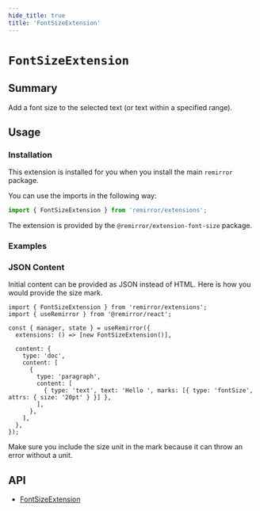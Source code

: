 ```yaml
---
hide_title: true
title: 'FontSizeExtension'
---
```



# `FontSizeExtension`

## Summary

Add a font size to the selected text (or text within a specified range).

## Usage

### Installation

This extension is installed for you when you install the main `remirror` package.

You can use the imports in the following way:

```ts
import { FontSizeExtension } from 'remirror/extensions';
```

The extension is provided by the `@remirror/extension-font-size` package.

### Examples

<Basic />

### JSON Content

Initial content can be provided as JSON instead of HTML. Here is how you would provide the size mark.

```tsx
import { FontSizeExtension } from 'remirror/extensions';
import { useRemirror } from '@remirror/react';

const { manager, state } = useRemirror({
  extensions: () => [new FontSizeExtension()],

  content: {
    type: 'doc',
    content: [
      {
        type: 'paragraph',
        content: [
          { type: 'text', text: 'Hello ', marks: [{ type: 'fontSize', attrs: { size: '20pt' } }] },
        ],
      },
    ],
  },
});
```

Make sure you include the size unit in the mark because it can throw an error without a unit.

## API

- [FontSizeExtension](../api/extension-font-size)
